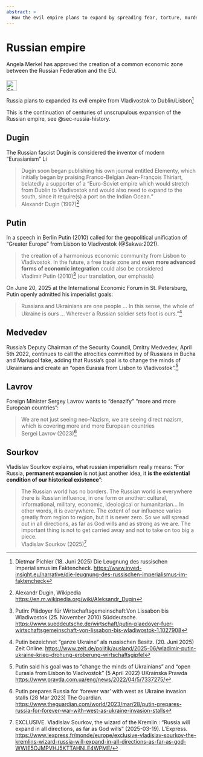```yaml
---
abstract: > 
  How the evil empire plans to expand by spreading fear, torture, murder and famine. Spoiler: Muscovite Russia.
---
```


# Russian empire {#sec-russia-empire}

::: {.callout-caution title="Myth"}
Angela Merkel has approved the creation of a common economic zone between the Russian Federation and the EU.
[<br></br>![Search for topic in EUvsDisinfo](../all_common_img/EUvsDisinfo_400x240.jpg){height=2em}](https://euvsdisinfo.eu/disinformation-cases/?text=Vladivostok%20(Lisbon%7CDublin)&sort=relevance)
:::

::: {.callout-tip title="Truth"}
Russia plans to expanded its evil empire from Vladivostok to Dublin/Lisbon[^russia-empire-7]
:::

This is the continuation of centuries of unscrupulous expansion of the Russian empire, see @sec-russia-history.

## Dugin

The Russian fascist Dugin is considered the inventor of modern “Eurasianism” [![Link to Wikipedia](../all_common_img/Wikipedia.png){height=1em}](https://en.wikipedia.org/wiki/Eurasianism)

> Dugin soon began publishing his own journal entitled Elementy, which initially began by praising Franco-Belgian Jean-François Thiriart, belatedly a supporter of a "Euro-Soviet empire which would stretch from Dublin to Vladivostok and would also need to expand to the south, since it require(s) a port on the Indian Ocean."  
> Alexandr Dugin (1997)[^russia-empire-1]


## Putin

In a speech in Berlin Putin (2010) called for the geopolitical unification of “Greater Europe” from Lisbon to Vladivostok (@Sakwa:2021).

> the creation of a harmonious economic community from Lisbon to Vladivostok. In the future, a free trade zone and **even more advanced forms of economic integration** could also be considered  
> Vladimir Putin (2010)[^russia-empire-2] (our translation, our emphasis)

On June 20, 2025 at the International Economic Forum in St. Petersburg, Putin openly admitted his imperialist goals:

> Russians and Ukrainians are one people ... In this sense, the whole of Ukraine is ours ... Wherever a Russian soldier sets foot is ours."[^russia-empire-6]


## Medvedev

Russia's Deputy Chairman of the Security Council, Dmitry Medvedev, April 5th 2022, continues to call the atrocities committed by of Russians in Bucha and Mariupol fake, adding that Russia's goal is to change the minds of Ukrainians and create an "open Eurasia from Lisbon to Vladivostok".[^russia-empire-3]


## Lavrov

Foreign Minister Sergey Lavrov wants to "denazify" "more and more European countries": 

> We are not just seeing neo-Nazism, we are seeing direct nazism, which is covering more and more European countries  
> Sergei Lavrov (2023)[^russia-empire-4]


## Sourkov

Vladislav Sourkov explains, what russian imperialism really means: "For Russia, **permanent expansion**
 is not just another idea, it **is the existential condition of our historical existence**": 

> The Russian world has no borders. The Russian world is everywhere there is Russian influence, in one form or another: cultural, informational, military, economic, ideological or humanitarian... In other words, it is everywhere. The extent of our influence varies greatly from region to region, but it is never zero. So we will spread out in all directions, as far as God wills and as strong as we are. The important thing is not to get carried away and not to take on too big a piece.  
> Vladislav Sourkov (2025)[^russia-empire-5]



[^russia-empire-1]: Alexandr Dugin, Wikipedia [https://en.m.wikipedia.org/wiki/Aleksandr_Dugin](https://en.m.wikipedia.org/wiki/Aleksandr_Dugin)

[^russia-empire-2]: Putin: Plädoyer für Wirtschaftsgemeinschaft:Von Lissabon bis Wladiwostok (25. November 2010) Süddeutsche. [https://www.sueddeutsche.de/wirtschaft/putin-plaedoyer-fuer-wirtschaftsgemeinschaft-von-lissabon-bis-wladiwostok-1.1027908](https://www.sueddeutsche.de/wirtschaft/putin-plaedoyer-fuer-wirtschaftsgemeinschaft-von-lissabon-bis-wladiwostok-1.1027908)

[^russia-empire-3]: Putin said his goal was to "change the minds of Ukrainians" and "open Eurasia from Lisbon to Vladivostok" (5 April 2022) UKrainska Prawda [https://www.pravda.com.ua/eng/news/2022/04/5/7337275/](https://www.pravda.com.ua/eng/news/2022/04/5/7337275/)

[^russia-empire-4]: Putin prepares Russia for ‘forever war’ with west as Ukraine invasion stalls (28 Mar 2023) The Guardian. [https://www.theguardian.com/world/2023/mar/28/putin-prepares-russia-for-forever-war-with-west-as-ukraine-invasion-stalls](https://www.theguardian.com/world/2023/mar/28/putin-prepares-russia-for-forever-war-with-west-as-ukraine-invasion-stalls)

[^russia-empire-5]: EXCLUSIVE. Vladislav Sourkov, the wizard of the Kremlin : "Russia will expand in all directions, as far as God wills" (2025-03-19). L'Express. [https://www.lexpress.fr/monde/europe/exclusive-vladislav-sourkov-the-kremlins-wizard-russia-will-expand-in-all-directions-as-far-as-god-WWIE5OJMPVHJ5KTTAHNLE4WPME/](https://www.lexpress.fr/monde/europe/exclusive-vladislav-sourkov-the-kremlins-wizard-russia-will-expand-in-all-directions-as-far-as-god-WWIE5OJMPVHJ5KTTAHNLE4WPME/)

[^russia-empire-6]: Putin bezeichnet "ganze Ukraine" als russischen Besitz. (20. Juni 2025) Zeit Online.  [https://www.zeit.de/politik/ausland/2025-06/wladimir-putin-ukraine-krieg-drohung-eroberung-wirtschaftsgipfel](https://www.zeit.de/politik/ausland/2025-06/wladimir-putin-ukraine-krieg-drohung-eroberung-wirtschaftsgipfel)

[^russia-empire-7]: Dietmar Pichler (18. Juni 2025) Die Leugnung des russischen Imperialismus im Faktencheck. [https://www.inved-insight.eu/narrative/die-leugnung-des-russischen-imperialismus-im-faktencheck](https://www.inved-insight.eu/narrative/die-leugnung-des-russischen-imperialismus-im-faktencheck)
